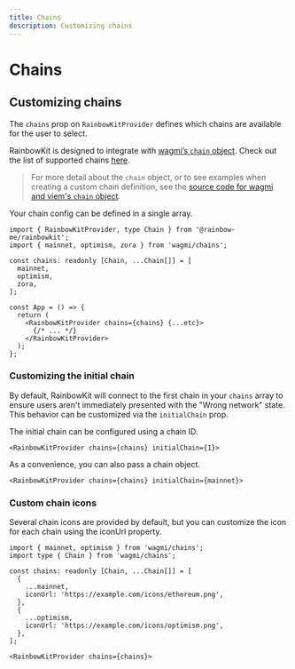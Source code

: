 ```yaml
---
title: Chains
description: Customizing chains
---
```


# Chains

## Customizing chains

The `chains` prop on `RainbowKitProvider` defines which chains are available for the user to select.

RainbowKit is designed to integrate with [wagmi’s `chain` object](https://wagmi.sh/react/api/chains). Check out the list of supported chains [here](https://wagmi.sh/react/api/chains#available-chains).

> For more detail about the `chain` object, or to see examples when creating a custom chain definition, see the [source code for wagmi and viem's `chain` object](https://github.com/wevm/viem/blob/main/src/types/chain.ts).

Your chain config can be defined in a single array.

```tsx
import { RainbowKitProvider, type Chain } from '@rainbow-me/rainbowkit';
import { mainnet, optimism, zora } from 'wagmi/chains';

const chains: readonly [Chain, ...Chain[]] = [
  mainnet,
  optimism,
  zora,
];

const App = () => {
  return (
    <RainbowKitProvider chains={chains} {...etc}>
      {/* ... */}
    </RainbowKitProvider>
  );
};
```

### Customizing the initial chain

By default, RainbowKit will connect to the first chain in your `chains` array to ensure users aren't immediately presented with the "Wrong network" state. This behavior can be customized via the `initialChain` prop.

The initial chain can be configured using a chain ID.

```tsx
<RainbowKitProvider chains={chains} initialChain={1}>
```

As a convenience, you can also pass a chain object.

```tsx
<RainbowKitProvider chains={chains} initialChain={mainnet}>
```

### Custom chain icons

Several chain icons are provided by default, but you can customize the icon for each chain using the iconUrl property.

```tsx
import { mainnet, optimism } from 'wagmi/chains';
import type { Chain } from 'wagmi/chains';

const chains: readonly [Chain, ...Chain[]] = [
  {
    ...mainnet,
    iconUrl: 'https://example.com/icons/ethereum.png',
  },
  {
    ...optimism,
    iconUrl: 'https://example.com/icons/optimism.png',
  },
];

<RainbowKitProvider chains={chains}>
```
